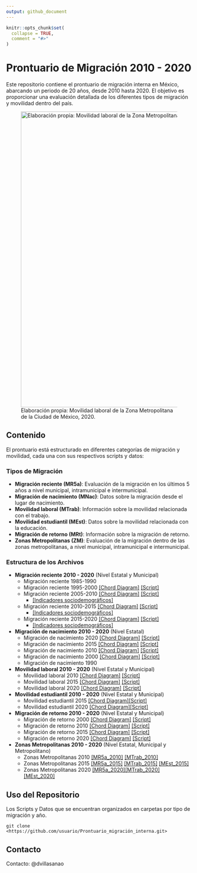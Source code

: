 ```yaml
---
output: github_document
---
```


<!-- README.md is generated from README.Rmd. Please edit that file -->

```r
knitr::opts_chunk$set(
  collapse = TRUE,
  comment = "#>"
)
```

# Prontuario de Migración 2010 - 2020

<!-- badges: start -->

<!-- badges: end -->

Este repositorio contiene el prontuario de migración interna en México, abarcando un periodo de 20 años, desde 2010 hasta 2020. El objetivo es proporcionar una evaluación detallada de los diferentes tipos de migración y movilidad dentro del país.

![Elaboración propia: Movilidad laboral de la Zona Metropolitana de la Ciudad de México, 2020.](images/ZM_2020.png){width="800px"}

## Contenido

El prontuario está estructurado en diferentes categorías de migración y movilidad, cada una con sus respectivos scripts y datos:

### Tipos de Migración

-   **Migración reciente (MR5a)**: Evaluación de la migración en los últimos 5 años a nivel municipal, intramunicipal e intermunicipal.
-   **Migración de nacimiento (MNac)**: Datos sobre la migración desde el lugar de nacimiento.
-   **Movilidad laboral (MTrab)**: Información sobre la movilidad relacionada con el trabajo.
-   **Movilidad estudiantil (MEst)**: Datos sobre la movilidad relacionada con la educación.
-   **Migración de retorno (MRt)**: Información sobre la migración de retorno.
-   **Zonas Metropolitanas (ZM)**: Evaluación de la migración dentro de las zonas metropolitanas, a nivel municipal, intramunicipal e intermunicipal.

### Estructura de los Archivos

-   **Migración reciente 2010 - 2020** (Nivel Estatal y Municipal)
    -   Migración reciente 1985-1990
    -   Migración reciente 1995-2000 [[Chord Diagram]](https://dvillasanao.github.io/Prontuario_migracion_interna/images/MR5a_2000.html) [[Script]](https://dvillasanao.github.io/Prontuario_migracion_interna/R/01%20Migracion%20reciente%202010%20-%202020/01.01%20Migracion%20reciente%201995%20-%202000/01.01.01-Migracion-reciente-1995---2000.html)
    -   Migración reciente 2005-2010 [[Chord Diagram]](https://dvillasanao.github.io/Prontuario_migracion_interna/images/MR5a_2010.html) [[Script]](https://dvillasanao.github.io/Prontuario_migracion_interna/R/01%20Migracion%20reciente%202010%20-%202020/01.02%20Migracion%20reciente%202005%20-%202010/01.02.01-Migracion-reciente-2005---2010.html)
        -   [[Indicadores sociodemográficos]](https://dvillasanao.github.io/Prontuario_migracion_interna/R/01%20Migracion%20reciente%202010%20-%202020/01.02%20Migracion%20reciente%202005%20-%202010/01.02.02-Migracion-reciente-2005-2010_SDEM.html)
    -   Migración reciente 2010-2015 [[Chord Diagram]](https://dvillasanao.github.io/Prontuario_migracion_interna/images/MR5a_2015.html) [[Script]](https://dvillasanao.github.io/Prontuario_migracion_interna/R/01%20Migracion%20reciente%202010%20-%202020/01.03%20Migracion%20reciente%202010%20-%202015/01.03.01-Migracion-reciente-2010-2015.html)
        -   [[Indicadores sociodemográficos]](https://dvillasanao.github.io/Prontuario_migracion_interna/R/01%20Migracion%20reciente%202010%20-%202020/01.03%20Migracion%20reciente%202010%20-%202015/01.03.02-Migracion-reciente-2010-2015_SDEM.html)
    -   Migración reciente 2015-2020 [[Chord Diagram]](https://dvillasanao.github.io/Prontuario_migracion_interna/images/MR5a_2020.html) [[Script]](https://dvillasanao.github.io/Prontuario_migracion_interna/R/01%20Migracion%20reciente%202010%20-%202020/01.04%20Migracion%20reciente%202015%20-%202020/01.04.01-Migracion-reciente-2015-2020.html)
        -   [[Indicadores sociodemográficos]](https://dvillasanao.github.io/Prontuario_migracion_interna/R/01%20Migracion%20reciente%202010%20-%202020/01.04%20Migracion%20reciente%202015%20-%202020/01.04.02-Migracion-reciente-2015-2020_SDEM.html)
-   **Migración de nacimiento 2010 - 2020** (Nivel Estatal)
    -   Migración de nacimiento 2020 [[Chord Diagram]](https://dvillasanao.github.io/Prontuario_migracion_interna/images/MNac_2020.html) [[Script]](https://dvillasanao.github.io/Prontuario_migracion_interna/R/02%20Migracion%20de%20nacimiento%202010%20-%202020/02.05%20Migracion%20de%20nacimiento%202020/02.05.01-Migracion-de-nacimiento-2020.html)
    -   Migración de nacimiento 2015 [[Chord Diagram]](https://dvillasanao.github.io/Prontuario_migracion_interna/images/MNac_2015.html) [[Script]](https://dvillasanao.github.io/Prontuario_migracion_interna/R/02%20Migracion%20de%20nacimiento%202010%20-%202020/02.04%20Migracion%20de%20nacimiento%202015/02.04.01-Migracion-de-nacimiento-2015.html)
    -   Migración de nacimiento 2010 [[Chord Diagram]](https://dvillasanao.github.io/Prontuario_migracion_interna/images/MNac_2010.html) [[Script]](https://dvillasanao.github.io/Prontuario_migracion_interna/R/02%20Migracion%20de%20nacimiento%202010%20-%202020/02.03%20Migracion%20de%20nacimiento%202010/02.03.01-Migracion-de-nacimiento-2010.html)
    -   Migración de nacimiento 2000 [[Chord Diagram]](https://dvillasanao.github.io/Prontuario_migracion_interna/images/MNac_2000.html) [[Script]](https://dvillasanao.github.io/Prontuario_migracion_interna/R/02%20Migracion%20de%20nacimiento%202010%20-%202020/02.02%20Migracion%20de%20nacimiento%202000/02.02.01-Migracion-de-nacimiento-2000.html)
    -   Migración de nacimiento 1990
-   **Movilidad laboral 2010 - 2020** (Nivel Estatal y Municipal)
    -   Movilidad laboral 2010 [[Chord Diagram]](https://dvillasanao.github.io/Prontuario_migracion_interna/images/MTrab_2010.html) [[Script]](https://dvillasanao.github.io/Prontuario_migracion_interna/R/03%20Movilidad%20laboral%202010%20-%202020/03.01%20Movilidad%20laboral%202010/03.01.01-Movilidad-laboral-2010.html)
    -   Movilidad laboral 2015 [[Chord Diagram]](https://dvillasanao.github.io/Prontuario_migracion_interna/images/MTrab_2015.html) [[Script]](https://dvillasanao.github.io/Prontuario_migracion_interna/R/03%20Movilidad%20laboral%202010%20-%202020/03.02%20Movilidad%20laboral%202015/03.02.01-Movilidad-laboral-2015.html)
    -   Movilidad laboral 2020 [[Chord Diagram]](https://dvillasanao.github.io/Prontuario_migracion_interna/images/MTrab_2020.html) [[Script]](https://dvillasanao.github.io/Prontuario_migracion_interna/R/03%20Movilidad%20laboral%202010%20-%202020/03.03%20Movilidad%20laboral%202020/03.03.01-Movilidad-laboral-2020.html)
-   **Movilidad estudiantil 2010 - 2020** (Nivel Estatal y Municipal)
    -   Movilidad estudiantil 2015 [[Chord Diagram]](https://dvillasanao.github.io/Prontuario_migracion_interna/images/MEst_2015.html)[[Script]](https://dvillasanao.github.io/Prontuario_migracion_interna/R/04%20Movilidad%20estudiantil%202015-%202020/04.01%20Movilidad%20estudiantil%202015/04.01.01-Movilidad-estudiantil-2015.html)
    -   Movilidad estudiantil 2020 [[Chord Diagram]](https://dvillasanao.github.io/Prontuario_migracion_interna/images/MEst_2020.html)[[Script]](https://dvillasanao.github.io/Prontuario_migracion_interna/R/04%20Movilidad%20estudiantil%202015-%202020/04.02%20Movilidad%20estudiantil%202020/04.02.01-Movilidad-estudiantil-2020.html)
-   **Migración de retorno 2010 - 2020** (Nivel Estatal y Municipal)
    -   Migración de retorno 2000 [[Chord Diagram]](https://dvillasanao.github.io/Prontuario_migracion_interna/images/MRt_2000.html) [[Script]](https://dvillasanao.github.io/Prontuario_migracion_interna/R/05%20Migracion%20de%20retorno%202010%20-%202020/05.01%20Migracion%20de%20retorno%202000/05.01.01-Migracion-de-retorno-2000.html)
    -   Migración de retorno 2010 [[Chord Diagram]](https://dvillasanao.github.io/Prontuario_migracion_interna/images/MRt_2010.html) [[Script]](https://dvillasanao.github.io/Prontuario_migracion_interna/R/05%20Migracion%20de%20retorno%202010%20-%202020/05.02%20Migracion%20de%20retorno%202010/05.02.01-Migracion-de-retorno-2010.html)
    -   Migración de retorno 2015 [[Chord Diagram]](https://dvillasanao.github.io/Prontuario_migracion_interna/images/MRt_2015.html) [[Script]](https://dvillasanao.github.io/Prontuario_migracion_interna/R/05%20Migracion%20de%20retorno%202010%20-%202020/05.03%20Migracion%20de%20retorno%202015/05.03.01-Migracion-de-retorno-2015.html)
    -   Migración de retorno 2020 [[Chord Diagram]](https://dvillasanao.github.io/Prontuario_migracion_interna/images/MRt_2020.html) [[Script]](https://dvillasanao.github.io/Prontuario_migracion_interna/R/05%20Migracion%20de%20retorno%202010%20-%202020/05.04%20Migracion%20de%20retorno%202020/05.04.01-Migracion-de-retorno-2020.html)
-   **Zonas Metropolitanas 2010 - 2020** (Nivel Estatal, Municipal y Metropolitano)
    -   Zonas Metropolitanas 2010 [[MR5a_2010]](https://dvillasanao.github.io/Prontuario_migracion_interna/R/06%20Zonas%20Metropolitanas%202010%20-%202020/06.01%20Zonas%20Metropolitanas%202010/06.01.01%20Migracion%20reciente%202005%20-%202010/06.01.01.01-Migracion-reciente-2005---2010.html) [[MTrab_2010]](https://dvillasanao.github.io/Prontuario_migracion_interna/R/06%20Zonas%20Metropolitanas%202010%20-%202020/06.01%20Zonas%20Metropolitanas%202010/06.01.03%20Movilidad%20laboral%202010/06.01.03.01-Movilidad-laboral-2010.html)
    -   Zonas Metropolitanas 2015 [[MR5a_2015]](https://dvillasanao.github.io/Prontuario_migracion_interna/R/06%20Zonas%20Metropolitanas%202010%20-%202020/06.02%20Zonas%20Metropolitanas%202015/06.02.01%20Migracion%20reciente%202010%20-%202015/06.02.01.01-Migración-reciente-2010---2015.html) [[MTrab_2015]](https://dvillasanao.github.io/Prontuario_migracion_interna/R/06%20Zonas%20Metropolitanas%202010%20-%202020/06.02%20Zonas%20Metropolitanas%202015/06.02.03%20Movilidad%20laboral%202015/06.02.03.01-Movilidad-laboral-2015.html) [[MEst_2015]](https://dvillasanao.github.io/Prontuario_migracion_interna/R/06%20Zonas%20Metropolitanas%202010%20-%202020/06.02%20Zonas%20Metropolitanas%202015/06.02.04%20Movilidad%20estudiantil%202015/06.02.04.01-Movilidad-estudiantil-2015.html)
    -   Zonas Metropolitanas 2020 [[MR5a_2020]](https://dvillasanao.github.io/Prontuario_migracion_interna/R/06%20Zonas%20Metropolitanas%202010%20-%202020/06.03%20Zonas%20Metropolitanas%202020/06.03.01%20Migracion%20reciente%202015%20-%202020/06.03.01.01-Migracion-reciente-2015---2020.html)[[MTrab_2020]](https://dvillasanao.github.io/Prontuario_migracion_interna/R/06%20Zonas%20Metropolitanas%202010%20-%202020/06.03%20Zonas%20Metropolitanas%202020/06.03.03%20Movilidad%20laboral%202020/06.03.03.01-Movilidad-laboral-2020.html) [[MEst_2020]](https://dvillasanao.github.io/Prontuario_migracion_interna/R/06%20Zonas%20Metropolitanas%202010%20-%202020/06.03%20Zonas%20Metropolitanas%202020/06.03.04%20Movilidad%20estudiantil%202020/06.03.04.01-Movilidad-estudiantil-2020.html)

## Uso del Repositorio

Los Scripts y Datos que se encuentran organizados en carpetas por tipo de migración y año.

```         
git clone <https://github.com/usuario/Prontuario_migración_interna.git>
```

## Contacto

Contacto: @dvillasanao
